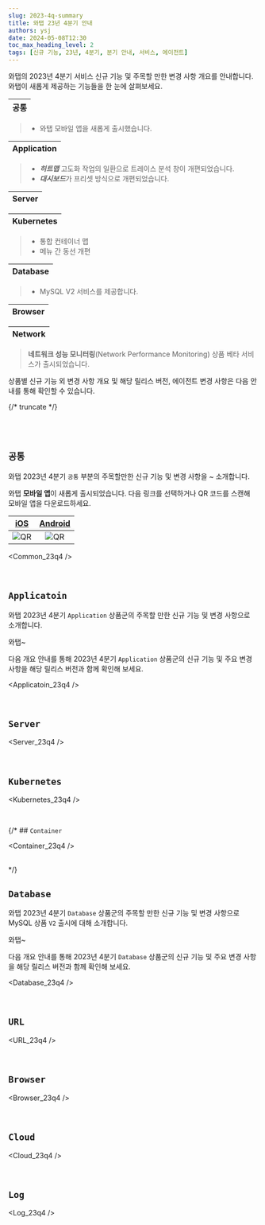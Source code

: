 ```yaml
---
slug: 2023-4q-summary
title: 와탭 23년 4분기 안내
authors: ysj
date: 2024-05-08T12:30
toc_max_heading_level: 2
tags: [신규 기능, 23년, 4분기, 분기 안내, 서비스, 에이전트]
---
```


와탭의 2023년 4분기 서비스 신규 기능 및 주목할 만한 변경 사항 개요를 안내합니다. 와탭이 새롭게 제공하는 기능들을 한 눈에 살펴보세요.

<div class ='faq'>

|**공통**|
|---| 

> * 와탭 모바일 앱을 새롭게 출시했습니다.

|**Application**|
|---|

> * ***히트맵*** 고도화 작업의 일환으로 트레이스 분석 창이 개편되었습니다. 
> * ***대시보드***가 프리셋 방식으로 개편되었습니다. 

|**Server**|
|---|


|**Kubernetes**|
|---|

> * 통합 컨테이너 맵
> * 메뉴 간 동선 개편

|**Database**|
|---|

> * MySQL V2 서비스를 제공합니다. 

|**Browser**|
|---|

|**Network**|
|---|

> **네트워크 성능 모니터링**(Network Performance Monitoring) 상품 베타 서비스가 출시되었습니다. 

</div>

상품별 신규 기능 외 변경 사항 개요 및 해당 릴리스 버전, 에이전트 변경 사항은 다음 안내를 통해 확인할 수 있습니다.


{/* truncate */}

<br/>
<br/>

## `공통`

와탭 2023년 4분기 `공통` 부분의 주목할만한 신규 기능 및 변경 사항을 ~ 소개합니다. 

와탭 **모바일 앱**이 새롭게 출시되었습니다. 다음 링크를 선택하거나 QR 코드를 스캔해 모바일 앱을 다운로드하세요. 

| [iOS](https://apps.apple.com/us/app/whatap-mobile/id6450067434) | [Android](https://play.google.com/store/apps/details?id=io.whatap.lion) |
| :--: | :--: |
| ![QR](/img/mobile/whatap-app-ios.png) | ![QR](/img/mobile/whatap-app-android.png) |

<div class='indentTab'>


<Common_23q4 />

</div><br/>

## `Applicatoin`

와탭 2023년 4분기 `Application` 상품군의 주목할 만한 신규 기능 및 변경 사항으로  소개합니다. 

와탭~

다음 개요 안내를 통해 2023년 4분기 `Application` 상품군의 신규 기능 및 주요 변경 사항을 해당 릴리스 버전과 함께 확인해 보세요. 

<div class='indentTab'>


<Applicatoin_23q4 />

</div><br/>

## `Server`

<div class='indentTab'>


<Server_23q4 />

</div><br/>

## `Kubernetes`

<div class='indentTab'>


<Kubernetes_23q4 />

</div><br/>

{/* ## `Container`

<div class='indentTab'>


<Container_23q4 />

</div><br/> */}


## `Database`

와탭 2023년 4분기 `Database` 상품군의 주목할 만한 신규 기능 및 변경 사항으로 MySQL 상품 <code class="my">V2</code> 출시에 대해 소개합니다. 

와탭~

다음 개요 안내를 통해 2023년 4분기 `Database` 상품군의 신규 기능 및 주요 변경 사항을 해당 릴리스 버전과 함께 확인해 보세요. 

<div class='indentTab'>


<Database_23q4 />

</div><br/>

## `URL`

<div class='indentTab'>


<URL_23q4 />

</div><br/>

## `Browser`

<div class='indentTab'>


<Browser_23q4 />

</div><br/>

## `Cloud`

<div class='indentTab'>


<Cloud_23q4 />

</div><br/>

## `Log`

<div class='indentTab'>


<Log_23q4 />

</div><br/>

